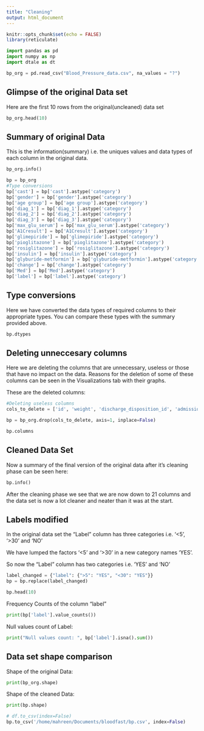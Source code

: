 ```yaml
---
title: "Cleaning"
output: html_document
---
```


```r
knitr::opts_chunk$set(echo = FALSE)
library(reticulate)
```

```python
import pandas as pd
import numpy as np
import dtale as dt
```

```python
bp_org = pd.read_csv("Blood_Pressure_data.csv", na_values = "?")
```


## Glimpse of the original Data set
Here are the first 10 rows from the original(uncleaned) data set

```python
bp_org.head(10)
```


## Summary of original Data
This is the information(summary) i.e. the uniques values and data types of each column in the original data.
```python
bp_org.info()
```

```python
bp = bp_org
#Type conversions
bp['cast'] = bp['cast'].astype('category')
bp['gender'] = bp['gender'].astype('category')
bp['age group'] = bp['age group'].astype('category')
bp['diag_1'] = bp['diag_1'].astype('category')
bp['diag_2'] = bp['diag_2'].astype('category')
bp['diag_3'] = bp['diag_3'].astype('category')
bp['max_glu_serum'] = bp['max_glu_serum'].astype('category')
bp['A1Cresult'] = bp['A1Cresult'].astype('category')
bp['glimepiride'] = bp['glimepiride'].astype('category')
bp['pioglitazone'] = bp['pioglitazone'].astype('category')
bp['rosiglitazone'] = bp['rosiglitazone'].astype('category')
bp['insulin'] = bp['insulin'].astype('category')
bp['glyburide-metformin'] = bp['glyburide-metformin'].astype('category')
bp['change'] = bp['change'].astype('category')
bp['Med'] = bp['Med'].astype('category')
bp['label'] = bp['label'].astype('category')
```


## Type conversions
Here we have converted the data types of required columns to their appropriate types.
You can compare these types with the summary provided above.
```python
bp.dtypes
```


## Deleting unneccesary columns
Here we are deleting the columns that are unnecessary, useless or those that have no impact on the data.
Reasons for the deletion of some of these columns can be seen in the Visualizations tab with their graphs.

These are the deleted columns: 
```python
#Deleting useless columns
cols_to_delete = ['id', 'weight', 'discharge_disposition_id', 'admission_source_id', 'patient_no', 'admission_typeid','payer_code', 'medical_specialty', 'examide', 'citoglipton', 'repaglinide', 'nateglinide', 'chlorpropamide', 'acetohexamide', 'tolbutamide', 'acarbose', 'miglitol', 'troglitazone', 'tolazamide', 'glyburide', 'glipizide', 'glimepiride-pioglitazone', 'metformin', 'metformin-pioglitazone', 'metformin-rosiglitazone', 'glipizide-metformin','diag_1', 'diag_2', 'diag_3']

bp = bp_org.drop(cols_to_delete, axis=1, inplace=False)

bp.columns
```


## Cleaned Data Set
Now a summary of the final version of the original data after it's cleaning phase can be seen here: 
```python
bp.info()
```
After the cleaning phase we see that we are now down to 21 columns and the data set is now a lot cleaner and neater than it was at the start.


## Labels modified
In the original data set the "Label" column has three categories i.e. '<5', '>30' and 'NO'

We have lumped the factors '<5' and '>30' in a new category names 'YES'.

So now the "Label" column has two categories i.e. 'YES' and 'NO'
```python
label_changed = {"label": {">5": "YES", "<30": "YES"}}
bp = bp.replace(label_changed)

bp.head(10)
```

Frequency Counts of the column “label”
```python
print(bp['label'].value_counts())
```

Null values count of Label:
```python
print("Null values count: ", bp['label'].isna().sum())
```


## Data set shape comparison
Shape of the original Data:
```python
print(bp_org.shape)
```

Shape of the cleaned Data:
```python
print(bp.shape)
```

```python
# df.to_csv(index=False)
bp.to_csv('/home/mahreen/Documents/bloodfast/bp.csv', index=False)
```


